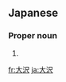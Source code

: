 ==Japanese==
{{ja-kanjitab|おお|さわ|yomi=k}}

===Proper noun===
{{ja-pos|kyu=大澤|proper|おおさわ|hhira=おほさは}}

# {{surname|lang=ja|sort=おおさわ}}

[[fr:大沢]]
[[ja:大沢]]
